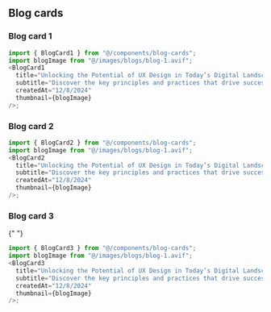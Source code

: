 ## Blog cards


### Blog card 1

<div className="not-prose grid grid-cols-1 md:grid-cols-2 gap-6">
  <BlogCard1
    title="Unlocking the Potential of UX Design in Today’s Digital Landscape"
    subtitle="Discover the key principles and practices that drive successful user experiences in today's"
    createdAt="12/8/2024"
    thumbnail={blogImage}
  />
  <BlogCard1
    title="Unlocking the Potential of UX Design in Today’s Digital Landscape"
    subtitle="Discover the key principles and practices that drive successful user experiences in today's"
    createdAt="12/8/2024"
    thumbnail={blogImage}
  />
</div>

```js
import { BlogCard1 } from "@/components/blog-cards";
import blogImage from "@/images/blogs/blog-1.avif";
<BlogCard1
  title="Unlocking the Potential of UX Design in Today’s Digital Landscape"
  subtitle="Discover the key principles and practices that drive successful user experiences in today's"
  createdAt="12/8/2024"
  thumbnail={blogImage}
/>;
```

### Blog card 2

<div className="not-prose grid grid-cols-1 md:grid-cols-2 gap-6">
  <BlogCard2
    title="Unlocking the Potential of UX Design in Today’s Digital Landscape"
    subtitle="Discover the key principles and practices that drive successful user experiences in today's"
    createdAt="12/8/2024"
    thumbnail={blogImage}
  />
  <BlogCard2
    title="Unlocking the Potential of UX Design in Today’s Digital Landscape"
    subtitle="Discover the key principles and practices that drive successful user experiences in today's"
    createdAt="12/8/2024"
    thumbnail={blogImage}
  />
</div>

```js
import { BlogCard2 } from "@/components/blog-cards";
import blogImage from "@/images/blogs/blog-1.avif";
<BlogCard2
  title="Unlocking the Potential of UX Design in Today’s Digital Landscape"
  subtitle="Discover the key principles and practices that drive successful user experiences in today's"
  createdAt="12/8/2024"
  thumbnail={blogImage}
/>;
```

### Blog card 3

{" "}

<div className="not-prose">
  <BlogCard3
    title="Unlocking the Potential of UX Design in Today’s Digital Landscape"
    subtitle="Discover the key principles and practices that drive successful user experiences in today's"
    createdAt="12/8/2024"
    thumbnail={blogImage}
  />
</div>

```js
import { BlogCard3 } from "@/components/blog-cards";
import blogImage from "@/images/blogs/blog-1.avif";
<BlogCard3
  title="Unlocking the Potential of UX Design in Today’s Digital Landscape"
  subtitle="Discover the key principles and practices that drive successful user experiences in today's"
  createdAt="12/8/2024"
  thumbnail={blogImage}
/>;
```
